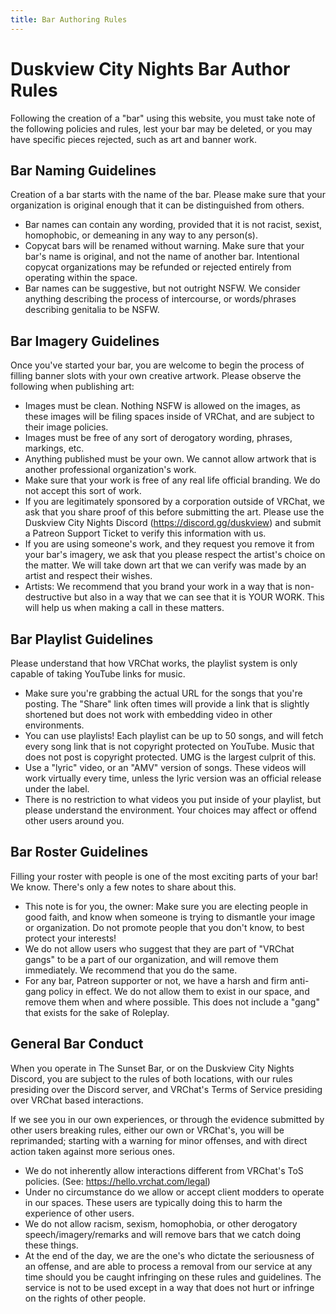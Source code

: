 ---
title: Bar Authoring Rules
---
# Duskview City Nights Bar Author Rules
Following the creation of a "bar" using this website, you must take note of the following policies and rules, lest your bar may be deleted, or you may have specific pieces rejected, such as art and banner work.

## Bar Naming Guidelines
Creation of a bar starts with the name of the bar.  Please make sure that your organization is original enough that it can be distinguished from others.
- Bar names can contain any wording, provided that it is not racist, sexist, homophobic, or demeaning in any way to any person(s).
- Copycat bars will be renamed without warning.  Make sure that your bar's name is original, and not the name of another bar.  Intentional copycat organizations may be refunded or rejected entirely from operating within the space.
- Bar names can be suggestive, but not outright NSFW.  We consider anything describing the process of intercourse, or words/phrases describing genitalia to be NSFW.

## Bar Imagery Guidelines
Once you've started your bar, you are welcome to begin the process of filling banner slots with your own creative artwork.  Please observe the following when publishing art:
- Images must be clean.  Nothing NSFW is allowed on the images, as these images will be filing spaces inside of VRChat, and are subject to their image policies.
- Images must be free of any sort of derogatory wording, phrases, markings, etc.
- Anything published must be your own.  We cannot allow artwork that is another professional organization's work.
- Make sure that your work is free of any real life official branding.  We do not accept this sort of work.
 - If you are legitimately sponsored by a corporation outside of VRChat, we ask that you share proof of this before submitting the art.  Please use the Duskview City Nights Discord (https://discord.gg/duskview) and submit a Patreon Support Ticket to verify this information with us.
- If you are using someone's work, and they request you remove it from your bar's imagery, we ask that you please respect the artist's choice on the matter.  We will take down art that we can verify was made by an artist and respect their wishes.
 - Artists: We recommend that you brand your work in a way that is non-destructive but also in a way that we can see that it is YOUR WORK.  This will help us when making a call in these matters.

## Bar Playlist Guidelines
Please understand that how VRChat works, the playlist system is only capable of taking YouTube links for music.
- Make sure you're grabbing the actual URL for the songs that you're posting.  The "Share" link often times will provide a link that is slightly shortened but does not work with embedding video in other environments.
- You can use playlists!  Each playlist can be up to 50 songs, and will fetch every song link that is not copyright protected on YouTube.  Music that does not post is copyright protected.  UMG is the largest culprit of this.
 - Use a "lyric" video, or an "AMV" version of songs.  These videos will work virtually every time, unless the lyric version was an official release under the label.
- There is no restriction to what videos you put inside of your playlist, but please understand the environment.  Your choices may affect or offend other users around you.

## Bar Roster Guidelines
Filling your roster with people is one of the most exciting parts of your bar!  We know.  There's only a few notes to share about this.
- This note is for you, the owner: Make sure you are electing people in good faith, and know when someone is trying to dismantle your image or organization.  Do not promote people that you don't know, to best protect your interests!
- We do not allow users who suggest that they are part of "VRChat gangs" to be a part of our organization, and will remove them immediately.  We recommend that you do the same.
 - For any bar, Patreon supporter or not, we have a harsh and firm anti-gang policy in effect.  We do not allow them to exist in our space, and remove them when and where possible.  This does not include a "gang" that exists for the sake of Roleplay.

## General Bar Conduct
When you operate in The Sunset Bar, or on the Duskview City Nights Discord, you are subject to the rules of both locations, with our rules presiding over the Discord server, and VRChat's Terms of Service presiding over VRChat based interactions.

If we see you in our own experiences, or through the evidence submitted by other users breaking rules, either our own or VRChat's, you will be reprimanded; starting with a warning for minor offenses, and with direct action taken against more serious ones.

- We do not inherently allow interactions different from VRChat's ToS policies.  (See: https://hello.vrchat.com/legal)
- Under no circumstance do we allow or accept client modders to operate in our spaces.  These users are typically doing this to harm the experience of other users.
- We do not allow racism, sexism, homophobia, or other derogatory speech/imagery/remarks and will remove bars that we catch doing these things.
- At the end of the day, we are the one's who dictate the seriousness of an offense, and are able to process a removal from our service at any time should you be caught infringing on these rules and guidelines.  The service is not to be used except in a way that does not hurt or infringe on the rights of other people.